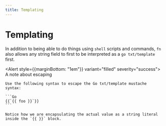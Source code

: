 ```yaml
---
title: Templating
---
```


# Templating

In addition to being able to do things using `shell` scripts and commands, `fn` also allows any string field to first to be interpreted as a `go txt/template` first.

<Alert style={{marginBottom: "1em"}} variant="filled" severity="success">
    <AlertTitle>A note about escaping</AlertTitle>

    Use the following syntax to escape the Go txt/template mustache syntax:

    ```Go
    {{`{{ foo }}`}}
    ```

    Notice how we are encapsulating the actual value as a string literal inside the `{{ }}` block.
</Alert>

